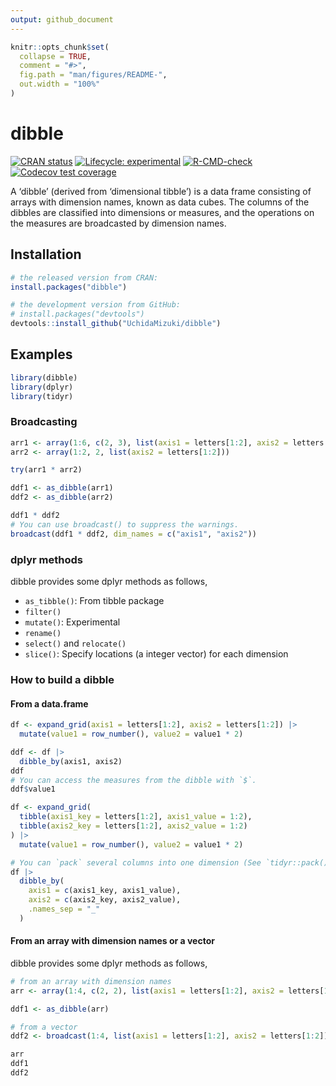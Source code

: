 ```yaml
---
output: github_document
---
```


<!-- README.md is generated from README.Rmd. Please edit that file -->

```r
knitr::opts_chunk$set(
  collapse = TRUE,
  comment = "#>",
  fig.path = "man/figures/README-",
  out.width = "100%"
)
```

# dibble

<!-- badges: start -->
[![CRAN status](https://www.r-pkg.org/badges/version/dibble)](https://CRAN.R-project.org/package=dibble)
[![Lifecycle: experimental](https://img.shields.io/badge/lifecycle-experimental-orange.svg)](https://lifecycle.r-lib.org/articles/stages.html#experimental)
[![R-CMD-check](https://github.com/UchidaMizuki/dibble/actions/workflows/R-CMD-check.yaml/badge.svg)](https://github.com/UchidaMizuki/dibble/actions/workflows/R-CMD-check.yaml)
[![Codecov test coverage](https://codecov.io/gh/UchidaMizuki/dibble/branch/main/graph/badge.svg)](https://app.codecov.io/gh/UchidaMizuki/dibble?branch=main)
<!-- badges: end -->

A 'dibble' (derived from 'dimensional tibble') is a data frame consisting of arrays with dimension names, known as data cubes.
The columns of the dibbles are classified into dimensions or measures, and the operations on the measures are broadcasted by dimension names.

## Installation

``` r
# the released version from CRAN:
install.packages("dibble")

# the development version from GitHub:
# install.packages("devtools")
devtools::install_github("UchidaMizuki/dibble")
```

## Examples

```r
library(dibble)
library(dplyr)
library(tidyr)
```

### Broadcasting
```r
arr1 <- array(1:6, c(2, 3), list(axis1 = letters[1:2], axis2 = letters[1:3]))
arr2 <- array(1:2, 2, list(axis2 = letters[1:2]))

try(arr1 * arr2)

ddf1 <- as_dibble(arr1)
ddf2 <- as_dibble(arr2)

ddf1 * ddf2
# You can use broadcast() to suppress the warnings.
broadcast(ddf1 * ddf2, dim_names = c("axis1", "axis2"))
```

### dplyr methods

dibble provides some dplyr methods as follows,

- `as_tibble()`: From tibble package
- `filter()`
- `mutate()`: Experimental
- `rename()`
- `select()` and `relocate()`
- `slice()`: Specify locations (a integer vector) for each dimension

### How to build a dibble

#### From a data.frame

```r
df <- expand_grid(axis1 = letters[1:2], axis2 = letters[1:2]) |>
  mutate(value1 = row_number(), value2 = value1 * 2)

ddf <- df |>
  dibble_by(axis1, axis2)
ddf
# You can access the measures from the dibble with `$`.
ddf$value1

df <- expand_grid(
  tibble(axis1_key = letters[1:2], axis1_value = 1:2),
  tibble(axis2_key = letters[1:2], axis2_value = 1:2)
) |>
  mutate(value1 = row_number(), value2 = value1 * 2)

# You can `pack` several columns into one dimension (See `tidyr::pack()`).
df |>
  dibble_by(
    axis1 = c(axis1_key, axis1_value),
    axis2 = c(axis2_key, axis2_value),
    .names_sep = "_"
  )
```

#### From an array with dimension names or a vector

dibble provides some dplyr methods as follows,

```r
# from an array with dimension names
arr <- array(1:4, c(2, 2), list(axis1 = letters[1:2], axis2 = letters[1:2]))

ddf1 <- as_dibble(arr)

# from a vector
ddf2 <- broadcast(1:4, list(axis1 = letters[1:2], axis2 = letters[1:2]))

arr
ddf1
ddf2
```
